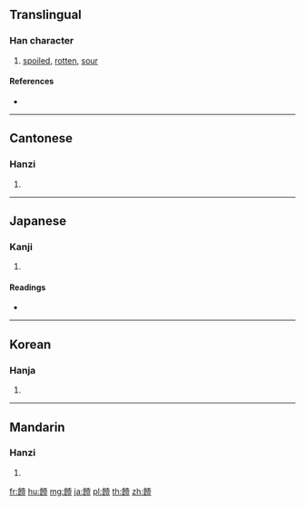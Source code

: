 {{character info/new}}
==Translingual==

===Han character===
{{Han char|rn=184|rad=食|as=12|sn=21|four=84718|canj=OIGBT}}

# [[spoiled]], [[rotten]], [[sour]]

====References====
* {{Han ref|kx=1425.330|dkj=44396|dj=1951.140|hdz=74473.020|uh=9950|ud=39248|bh=F554|bd=62804}}

----

==Cantonese==

===Hanzi===
{{yue-hanzi|jyut=|y=yi3}}

# {{defn|lang=yue|sort=食12}}

----

==Japanese==

===Kanji===
{{ja-kanji|grade=|rs=食12}}

# {{defn|lang=ja|sort=食12}}

====Readings====
* {{ja-readings|on=[[い]] (i), [[えつ]] (etsu)|kun=[[すえる]] (sueru), [[むせぶ]] (musebu)}}

----

==Korean==

===Hanja===
{{ko-hanja|hangeul=[[의]]|eumhun=|rv=ui|mr=ŭi|y=uy}}

# {{defn|lang=ko|sort=食12}}

----

==Mandarin==

===Hanzi===
{{cmn-hanzi|pin=[[yì]] ([[yi4]])|wg=i<sup>4</sup>}}

# {{defn|lang=cmn|sort=食12}}

[[fr:饐]]
[[hu:饐]]
[[mg:饐]]
[[ja:饐]]
[[pl:饐]]
[[th:饐]]
[[zh:饐]]